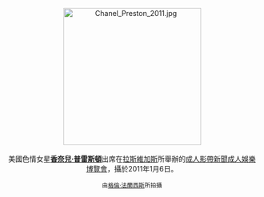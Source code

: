 <center>
[[File:Chanel_Preston_2011.jpg|275px]]
<br><br>
美國色情女星'''[[香奈兒·普雷斯頓|香奈兒·普雷斯頓]]'''出席在[[拉斯維加斯|拉斯維加斯]]所舉辦的[[成人影帶新聞成人娛樂博覽會|成人影帶新聞成人娛樂博覽會]]，攝於2011年1月6日。
<p>
<small>由[[:en:User:Toglenn|格倫·法蘭西斯]]所拍攝</small>
</center>